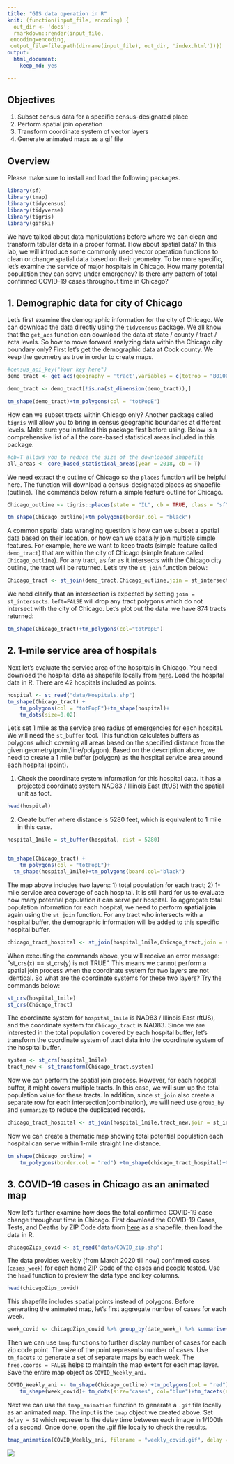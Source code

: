 ```yaml
---
title: "GIS data operation in R"
knit: (function(input_file, encoding) {
  out_dir <- 'docs';
  rmarkdown::render(input_file,
 encoding=encoding,
 output_file=file.path(dirname(input_file), out_dir, 'index.html'))})
output: 
  html_document: 
    keep_md: yes

---
```


## Objectives
1. Subset census data for a specific census-designated place
2. Perform spatial join operation 
3. Transform coordinate system of vector layers 
4. Generate animated maps as a gif file

## Overview 

Please make sure to install and load the following packages. 

```r
library(sf)
library(tmap)
library(tidycensus)
library(tidyverse)
library(tigris)
library(gifski)

```

We have talked about data manipulations before where we can clean and transform tabular data in a proper format. How about spatial data? In this lab, we will introduce some commonly used vector operation functions to clean or change spatial data based on their geometry. To be more specific, let's examine the service of major hospitals in Chicago. How many potential population they can serve under emergency? Is there any pattern of total confirmed COVID-19 cases throughout time in Chicago? 


## 1. Demographic data for city of Chicago

Let's first examine the demographic information for the city of Chicago. We can download the data directly using the `tidycensus` package. We all know that the `get_acs` function can download the data at state / county / tract / zcta levels. So how to move forward analyzing data within the Chicago city boundary only? First let's get the demographic data at Cook county. We keep the geometry as true in order to create maps. 

```r
#census_api_key("Your key here")
demo_tract <- get_acs(geography = 'tract',variables = c(totPop = "B01001_001",Hispanic ="B03003_003", NOTHispanic = "B03003_002",White = "B02001_002",Afr = "B02001_003",Asian = "B02001_005"), year = 2018, state = 'IL', county="Cook", geometry = T, output="wide")

demo_tract <- demo_tract[!is.na(st_dimension(demo_tract)),]

tm_shape(demo_tract)+tm_polygons(col = "totPopE")
```
 
How can we subset tracts within Chicago only? Another package called `tigris` will allow you to bring in census geographic boundaries at different levels. Make sure you installed this package first before using. Below is a comprehensive list of all the core-based statistical areas included in this package. 

```r
#cb=T allows you to reduce the size of the downloaded shapefile 
all_areas <- core_based_statistical_areas(year = 2018, cb = T)
```

We need extract the outline of Chicago so the `places` function will be helpful here. The function will download a census-designated places as shapefile (outline). The commands below return a simple feature outline for Chicago. 

```r
Chicago_outline <- tigris::places(state = "IL", cb = TRUE, class = "sf") %>% filter(NAME=="Chicago")

tm_shape(Chicago_outline)+tm_polygons(border.col = "black")

```


A common spatial data wrangling question is how can we subset a spatial data based on their location, or how can we spatially join multiple simple features. For example, here we want to keep tracts (simple feature called `demo_tract`) that are within the city of Chicago (simple feature called `Chicago_outline`). For any tract, as far as it intersects with the Chicago city outline, the tract will be returned. Let's try the `st_join` function below:

```r
Chicago_tract <- st_join(demo_tract,Chicago_outline,join = st_intersects, left=FALSE)

```

We need clarify that an intersection is expected by setting `join = st_intersects`. `left=FALSE` will drop any tract polygons which do not intersect with the city of Chicago. Let's plot out the data: we have 874 tracts returned:

```r
tm_shape(Chicago_tract)+tm_polygons(col="totPopE")
```

## 2. 1-mile service area of hospitals

Next let's evaluate the service area of the hospitals in Chicago. You need download the hospital data as shapefile locally from [here](https://data.cityofchicago.org/Health-Human-Services/Hospitals-Chicago/ucpz-2r55). Load the hospital data in R. There are 42 hospitals included as points. 

```r
hospital <- st_read("data/Hospitals.shp")
tm_shape(Chicago_tract) +
    tm_polygons(col = "totPopE")+tm_shape(hospital)+
    tm_dots(size=0.02)
```

Let's set 1 mile as the service area radius of emergencies for each hospital. We will need the `st_buffer` tool. This function calculates buffers as polygons which covering all areas based on the specified distance from the given geometry(point/line/polygon). Based on the description above, we need to create a 1 mile buffer (polygon) as the hospital service area around each hospital (point). 

1. Check the coordinate system information for this hospital data. It has a projected coordinate system NAD83 / Illinois East (ftUS) with the spatial unit as foot. 

```r

head(hospital)

```

2. Create buffer where distance is 5280 feet, which is equivalent to 1 mile in this case. 

```r
hospital_1mile = st_buffer(hospital, dist = 5280)


tm_shape(Chicago_tract) +
    tm_polygons(col = "totPopE")+
  tm_shape(hospital_1mile)+tm_polygons(board.col="black")
```

The map above includes two layers: 1) total population for each tract; 2) 1-mile service area coverage of each hospital. It is still hard for us to evaluate how many potential population it can serve per hospital. To aggregate total population information for each hospital, we need to perform **spatial join** again using the `st_join` function. For any tract who intersects with a hospital buffer, the demographic information will be added to this specific hospital buffer. 

```r
chicago_tract_hospital <- st_join(hospital_1mile,Chicago_tract,join = st_intersects, left=FALSE) 

```

When executing the commands above, you will receive an error message: "st_crs(x) == st_crs(y) is not TRUE". This means we cannot perform a spatial join process when the coordinate system for two layers are not identical. So what are the coordinate systems for these two layers? Try the commands below:

```r
st_crs(hospital_1mile)
st_crs(Chicago_tract)
```

The coordinate system for `hospital_1mile` is NAD83 / Illinois East (ftUS), and the coordinate system for `Chicago_tract` is NAD83. Since we are interested in the total population covered by each hospital buffer, let's transform the coordinate system of tract data into the coordinate system of the hospital buffer. 

```r
system <- st_crs(hospital_1mile)
tract_new <- st_transform(Chicago_tract,system)   
```

Now we can perform the spatial join process. However, for each hospital buffer, it might covers multiple tracts. In this case, we will sum up the total population value for these tracts. In addition, since `st_join` also create a separate row for each intersection(combination), we will need use `group_by` and `summarize` to reduce the duplicated records.

```r
chicago_tract_hospital <- st_join(hospital_1mile,tract_new,join = st_intersects, left=FALSE) %>% group_by(BLDGID) %>% summarise(Totalpop=sum(totPopE))

```

Now we can create a thematic map showing total potential population each hospital can serve within 1-mile straight line distance. 

```r

tm_shape(Chicago_outline) +
    tm_polygons(border.col = "red") +tm_shape(chicago_tract_hospital)+tm_polygons(col="Totalpop",style = "quantile")

```

## 3. COVID-19 cases in Chicago as an animated map

Now let's further examine how does the total confirmed COVID-19 case change throughout time in Chicago. First download the COVID-19 Cases, Tests, and Deaths by ZIP Code data from [here](https://data.cityofchicago.org/Health-Human-Services/COVID-19-Cases-Tests-and-Deaths-by-ZIP-Code/yhhz-zm2v) as a shapefile, then load the data in R. 
```r
chicagoZips_covid <- st_read("data/COVID_zip.shp")

```

The data provides weekly (from March 2020 till now) confirmed cases (`cases_week`) for each home ZIP Code of the cases and people tested. Use the `head` function to preview the data type and key columns. 

```r
head(chicagoZips_covid)
```



This shapefile includes spatial points instead of polygons. Before generating the animated map, let's first aggregate number of cases for each week. 

```r
week_covid <- chicagoZips_covid %>% group_by(date_week_) %>% summarise(cases=sum(cases_week, na.rm = T))

```

Then we can use `tmap` functions to further display number of cases for each zip code point. The size of the point represents number of cases. Use `tm_facets` to generate a set of separate maps by each week.  The `free.coords = FALSE` helps to maintain the map extent for each map layer. Save the entire map object as `COVID_Weekly_ani`. 

```r
COVID_Weekly_ani <- tm_shape(Chicago_outline) +tm_polygons(col = "red") +tm_shape(chicago_tract_hospital)+tm_polygons(col="Totalpop",style = "quantile")+
    tm_shape(week_covid)+ tm_dots(size="cases", col="blue")+tm_facets(along = "date_week_", free.coords = FALSE)

```

Next we can use the `tmap_animation` function to generate a `.gif` file locally as an animated map. The input is the `tmap` object we created above. Set `delay = 50` which represents the delay time between each image in 1/100th of a second. Once done, open the .gif file locally to check the results. 

```r
tmap_animation(COVID_Weekly_ani, filename = "weekly_covid.gif", delay = 50)

```


![](data/weekly_covid.gif)
